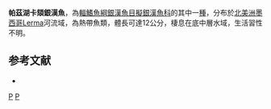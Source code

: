 {{Speciesbox 
| status = NE
| status_system = IUCN3.1
| taxon = Chirostoma patzcuaro
| authority =  [[Meek|Meek]], 1902
| synonyms =  
}}
'''帕茲湖卡頦銀漢魚'''，為[[輻鰭魚綱|輻鰭魚綱]][[銀漢魚目|銀漢魚目]][[擬銀漢魚科|擬銀漢魚科]]的其中一[[種|種]]，分布於[[北美洲|北美洲]][[墨西哥|墨西哥]]Lerma河流域，為熱帶魚類，體長可達12公分，棲息在底中層水域，生活習性不明。

==参考文献==
*{{FishBase_species|genus=Chirostoma|species=patzcuaro|year=2016|month=3}}

{{Taxonbar|from=Q6411936}}

[[Category:卡頦銀漢魚屬|P]]
[[Category:1902年描述的鱼类|P]]

{{魚類小作品}}